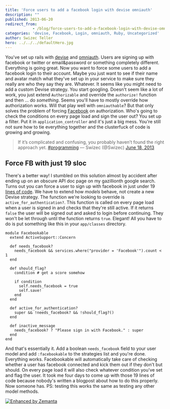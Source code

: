 ```yaml
---
title: 'Force users to add a facebook login with devise omniauth'
description: ""
published: 2013-06-20
redirect_from: 
            - /blog/force-users-to-add-a-facebook-login-with-devise-omniauth/swizec/6250
categories: 'devise, Facebook, Login, omniauth, Ruby, Uncategorized'
author: Swizec Teller
hero: ../../../defaultHero.jpg
---
```

You've set up rails with [devise](https://github.com/plataformatec/devise) and [omniauth](http://www.omniauth.org/). Users are signing up with facebook or twitter or email&password or something completely different. Everything is going great. Now you want to force some users to add a facebook login to their account. Maybe you just want to see if their name and avatar match what they've set up in your service to make sure they really are who they say they are. Whatever. It seems like you might need to add a custom Devise strategy. You start googling. Doesn't seem like a lot of work, you just extend `Authorizable` and override the `authorize!` function and then ... do _something_. Seems you'll have to mostly override how authorization works. Will that play well with `omniauthable`? But that only solves the problem of forcing [Facebook](http://en.wikipedia.org/wiki/Facebook "Facebook") on authorization. Who's going to check the conditions on every page load and sign the user out? You set up a filter. Put it in `application_controller` and it's just a big mess. You're still not sure how to tie everything together and the clusterfuck of code is growing and growing.

> If it’s complicated and confusing, you probably haven’t found the right approach yet. [#programming](https://twitter.com/search?q=%23programming&src=hash) — Swizec (@Swizec) [June 18, 2013](https://twitter.com/Swizec/statuses/347024137086173185)

## Force FB with just 19 sloc

There's a better way! I stumbled on this solution almost by accident after ending up on an obscure API doc page on my gazillionth google search. Turns out you can force a user to sign up with facebook in just under 19 [lines of code](http://en.wikipedia.org/wiki/Source_lines_of_code "Source lines of code"). We have to extend how _models_ behave, not create a new Devise strategy. The function we're looking to override is `active_for_authentication?`. This function is called on every page load when a user is signed in and checks that they're still active. If it returns `false` the user will be signed out and asked to login before continuing. They won't be let through until the function returns `true`. Elegant! All you have to do is put something like this in your `app/classes` directory.

```
module Facebookable
  extend ActiveSupport::Concern

  def needs_facebook?
    needs_facebook && services.where("provider = 'Facebook'").count < 1
  end

  def should_flag?
    condition # get a score somehow

    if condition
      self.needs_facebook = true
      self.save!
    end
  end

  def active_for_authentication?
    super && !needs_facebook? && !should_flag?()
  end

  def inactive_message
    needs_facebook? ? "Please sign in with Facebook." : super
  end
end
```

And that's essentially it. Add a boolean `needs_facebook` field to your user model and add `:facebookable` to the strategies list and you're done. Everything works. Facebookable will automatically take care of checking whether a user has facebook connected and kick them out if they don't but should. On every page load it will also check whatever condition you've set and flag the user. It took me four days to come up with those 19 lines of code because nobody's written a blogpost about how to do this properly. Now someone has. PS: testing this works the same as testing any other model methods.

[![Enhanced by Zemanta](http://img.zemanta.com/zemified_e.png?x-id=98e2b5a1-87ba-4afc-b043-b54b490c314d)](http://www.zemanta.com/?px "Enhanced by Zemanta")